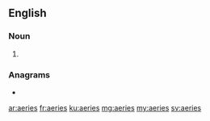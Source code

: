 ==English==

===Noun===
{{head|en|noun plural form}}

# {{plural of|aerie|lang=en}}

===Anagrams===
* {{l|en|easier}}

[[ar:aeries]]
[[fr:aeries]]
[[ku:aeries]]
[[mg:aeries]]
[[my:aeries]]
[[sv:aeries]]